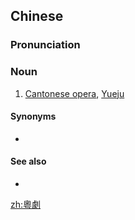 {{also|粤剧}}
==Chinese==
{{zh-forms|s=粤剧}}

===Pronunciation===
{{zh-pron
|m=yuèjù
|c=jyut6 kek6
|cat=n
}}

===Noun===
{{zh-noun}}

# [[Cantonese opera]], [[Yueju]]

====Synonyms====
* {{zh-l|大戲}}

====See also====
* {{zh-l|越劇}}

{{zh-cat|Music|Opera}}

[[zh:粵劇]]